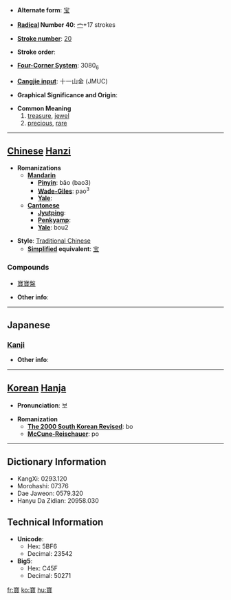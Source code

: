 * '''Alternate form''': [[宝]]

* '''[[Wiktionary:Chinese radical index| Radical]] Number 40''': [[Wiktionary:Chinese radical index 宀|宀]]+17 strokes

* '''[[Wiktionary:Chinese total strokes index|Stroke number]]''': [[Wiktionary:Chinese total strokes index 20|20]]

* '''Stroke order''': 

* '''[[Wiktionary:Chinese four corner index|Four-Corner System]]''': 3080<sub>6</sub>

* '''[[Wiktionary:Chinese Cangjie index|Cangjie input]]''': 十一山金 (JMUC)

* '''Graphical Significance and Origin''': 

* '''Common Meaning'''
*#[[treasure]], [[jewel]]
*# [[precious]], [[rare]]


----

== [[Chinese]] [[Hanzi]] ==

* '''Romanizations'''
** '''[[Mandarin]]'''
*** '''[[Pinyin]]''': bǎo (bao3)
*** '''[[Wade-Giles]]''': pao<sup>3</sup>
*** '''[[Yale]]''': 
** '''[[Cantonese]]'''
*** '''[[Jyutping]]''':
*** '''[[Penkyamp]]''': 
*** '''[[Yale]]''': bou2

* '''Style''': [[Traditional Chinese]] 
** '''[[Simplified Chinese|Simplified]] equivalent''': [[宝]]

===Compounds===
*[[寶寶盤]]

* '''Other info''': 

----

==Japanese==
===[[Kanji]]===
{{kanji|on readings=[[ほう]] (hō)
|kun readings=[[たから]] (takara)
}}

* '''Other info''':  

----

== [[Korean]] [[Hanja]] ==

* '''Pronunciation''': 보

* '''Romanization'''
** '''[[The 2000 South Korean Revised Romanization|The 2000 South Korean Revised]]''': bo
** '''[[McCune-Reischauer]]''': po

----

== Dictionary Information ==

* KangXi: 0293.120
* Morohashi: 07376
* Dae Jaweon: 0579.320
* Hanyu Da Zidian: 20958.030

== Technical Information ==

* '''Unicode''':
** Hex: 5BF6
** Decimal: 23542
* '''Big5''':
** Hex: C45F
** Decimal: 50271

[[fr:寶]]
[[ko:寶]]
[[hu:寶]]